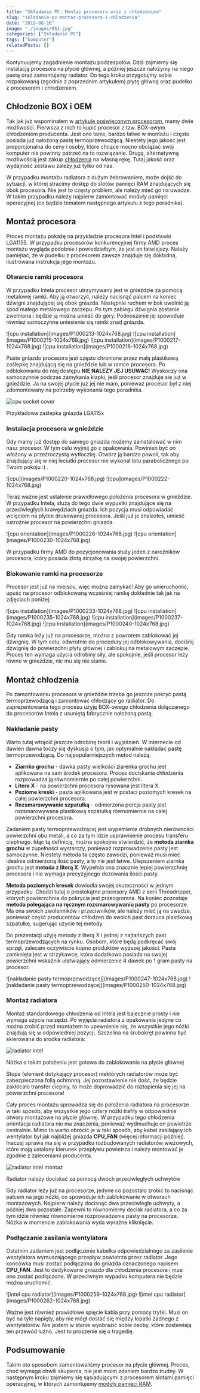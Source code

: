 ```yaml
---
title: "Składanie PC: Montaż procesora wraz z chłodzeniem"
slug: "skladanie-pc-montaz-procesora-i-chlodzenia"
date: "2019-08-16"
image: "./images/051.jpg"
categories: ["Składanie PC"]
tags: ["komputer"]
relatedPosts: []
---
```


Kontynuujemy zagadnienie montażu podzespołów. Dziś zajmiemy się instalacją procesora na płycie głównej, a później jeszcze nałożymy na niego pastę oraz zamontujemy radiator. Do tego kroku przygotujmy sobie rozpakowaną (zgodnie z poprzednim artykułem) płytę główną oraz pudełko z procesorem i chłodzeniem.

## Chłodzenie BOX i OEM

Tak jak już wspominałem w [artykule poświęconym procesorom](/procesory), mamy dwie możliwości. Pierwsza z nich to kupić procesor z tzw. BOX-owym chłodzeniem producenta. Jest ono tanie, bardzo łatwe w montażu i często posiada już nałożoną pastę termoprzewodzącą. Niestety jego jakość jest proporcjonalna do ceny i osoby, które chcące mocno obciążać swój komputer nie powinny patrzeć na to rozwiązanie. Drugą, alternatywną możliwością jest zakup [chłodzenia](/chlodzenie-komputera) na własną rękę. Tutaj jakość oraz wydajność zestawu zależy już tylko od nas.

<WarningBlock>W przypadku montażu radiatora z dużym żebrowaniem, może dojść do sytuacji, w której stracimy dostęp do slotów pamięci RAM znajdujących się obok procesora. Nie jest to częsty problem, ale należy mieć go na uwadze. W takim przypadku należy najpierw zamontować moduły pamięci operacyjnej (co będzie tematem następnego artykułu z tego poradnika).</WarningBlock>

## Montaż procesora

Proces montażu pokażę na przykładzie procesora Intel i podstawki LGA1155. W przypadku procesorów konkurencyjnej firmy AMD proces montażu wygląda podobnie i powiedziałbym, że jest on łatwiejszy. Należy pamiętać, że w pudełku z procesorem zawsze znajduje się dokładna, ilustrowana instrukcja jego montażu.

### Otwarcie ramki procesora

W przypadku Intela procesor utrzymywany jest w gnieździe za pomocą metalowej ramki. Aby ją otworzyć, należy nacisnąć palcem na koniec dźwigni znajdującej się obok gniazda. Następnie ruchem w bok uwolnić ją spod małego metalowego zaczepu. Po tym zabiegu dźwignia zostanie zwolniona i będzie ją można unieść do góry. Podnoszenie jej spowoduje również samoczynne uniesienie się ramki znad gniazda.

<Gallery width='2'>
![cpu installation](images/P1000213-1024x768.jpg)
![cpu installation](images/P1000215-1024x768.jpg)
![cpu installation](images/P1000217-1024x768.jpg)
![cpu installation](images/P1000218-1024x768.jpg)
</Gallery>

Puste gniazdo procesora jest często chronione przez małą plastikową zaślepkę znajdującą się na gnieździe lub w ramce procesora. Po odblokowaniu do niej dostępu **NIE NALEŻY JEJ USUWAĆ!** Wyskoczy ona samoczynnie podczas zamykania klapki, jeśli procesor znajduje się już w gnieździe. Ja na swojej płycie już jej nie mam, ponieważ procesor był z niej zdemontowany na potrzeby wykonania tego poradnika.

![cpu socket cover](images/P1000210-1024x768.jpg)

<ImageDescription>Przykładowa zaślepka gniazda LGA115x</ImageDescription>

### Instalacja procesora w gnieździe

Gdy mamy już dostęp do samego gniazda możemy zainstalować w nim nasz procesor. W tym celu wyjmij go z opakowania. Powinien być on włożony w przeźroczystą wytłoczkę. Otwórz ją bardzo powoli, tak aby znajdujący się w niej leciutki procesor nie wykonał lotu parabolicznego po Twoim pokoju :) .

<Gallery>
![cpu](images/P1000220-1024x768.jpg)
![cpu](images/P1000222-1024x768.jpg)
</Gallery>

Teraz ważne jest ustalenie prawidłowego położenia procesora w gnieździe. W przypadku Intela, służą do tego dwie wypustki znajdujące się na przeciwległych krawędziach gniazda. Ich pozycja musi odpowiadać wcięciom na płytce drukowanej procesora. Jeśli już je znalazłeś, umieść ostrożnie procesor na powierzchni gniazda.

<Gallery>
![cpu orientation](images/P1000226-1024x768.jpg)
![cpu orientation](images/P1000230-1024x768.jpg)
</Gallery>

<InfoBlock>W przypadku firmy AMD do pozycjonowania służy jeden z narożników procesora, który posiada złotą strzałkę na swojej powierzchni.</InfoBlock>

### Blokowanie ramki na procesorze

Procesor jest już na miejscu, więc można zamykać! Aby go unieruchomić, upuść na procesor odblokowaną wcześniej ramkę dokładnie tak jak na zdjęciach poniżej:

<Gallery width='2'>
![cpu installation](images/P1000233-1024x768.jpg)
![cpu installation](images/P1000235-1024x768.jpg)
![cpu installation](images/P1000237-1024x768.jpg)
![cpu installation](images/P1000240-1024x768.jpg)
</Gallery>

Gdy ramka leży już na procesorze, można z powrotem zablokować jej dźwignię. W tym celu, odwrotnie do procedury jej odblokowywania, dociśnij dźwignię do powierzchni płyty głównej i zablokuj na metalowym zaczepie. Proces ten wymaga użycia odrobiny siły, ale spokojnie, jeśli procesor leży równo w gnieździe, nic mu się nie stanie.

## Montaż chłodzenia

Po zamontowaniu procesora w gnieździe trzeba go jeszcze pokryć pastą termoprzewodzącą i zamontować chłodzący go radiator. Do zaprezentowania tego procesu użyję BOX-owego chłodzenia dołączanego do procesorów Intela z usuniętą fabrycznie nałożoną pastą.

### Nakładanie pasty

Warto tutaj wtrącić jeszcze odrobinę teorii i wyjaśnień. W internecie od dawien dawna toczy się dyskusja o tym, jak optymalnie nakładać pastę termoprzewodzącą. Do najpopularniejszych metod należą:

- **Ziarnko grochu** - dawka pasty wielkości ziarenka grochu jest aplikowana na sam środek procesora. Proces dociskania chłodzenia rozprowadza ją równomiernie po całej powierzchni.
- **Litera X** - na powierzchni procesora rysowana jest litera X.
- **Poziome kreski** - pasta aplikowana jest w postaci poziomych kresek na całej powierzchni procesora.
- **Rozsmarowywanie szpatułką** - odmierzona porcja pasty jest rozsmarowywana plastikową szpatułką równomiernie na całej powierzchni procesora.

Zadaniem pasty termoprzewodzącej jest wypełnienie drobnych nierówności powierzchni obu metali, a co za tym idzie usprawnienie procesu transferu cieplnego. Idąc tą definicją, można spokojnie stwierdzić, że **metoda ziarnka grochu** w zupełności wystarczy, ponieważ rozprowadzenie pasty jest samoczynne. Niestety metoda ta często zawodzi, ponieważ musi mieć idealnie odmierzoną ilość pasty, a to nie jest łatwe. Ulepszeniem ziarnka grochu jest **metoda z literą X**. Wypełnia ona znacznie lepiej powierzchnię procesora i nie wymaga precyzyjnego dozowania ilości pasty.

**Metoda poziomych kresek** dowiodła swojej skuteczności w jednym przypadku. Chodzi tutaj o prostokątne procesory AMD z serii Threadripper, których powierzchnia do pokrycia jest przeogromna. Na koniec pozostaje **metoda polegająca na ręcznym rozsmarowywaniu pasty** po procesorze. Ma ona swoich zwolenników i przeciwników, ale należy mieć ją na uwadze, ponieważ część producentów chłodzeń do swoich past dorzuca plastikową szpatułkę, sugerując użycie tej metody.

Do prezentacji użyję metody z literą X i jednej z najtańszych past termoprzewodzących na rynku. Osobom, które będą podkręcać swój sprzęt, zalecam oczywiście kupno produktów wyższej jakości. Pasta zamknięta jest w strzykawce, która dodatkowo posiada na swojej powierzchni wskaźnik ułatwiający odmierzenie 4 dawek po 1 gram pasty na procesor.

<Gallery>
![nakładanie pasty termoprzewodzącej](images/P1000247-1024x768.jpg)
![nakładanie pasty termoprzewodzącej](images/P1000250-1024x768.jpg)
</Gallery>

### Montaż radiatora

Montaż standardowego chłodzenia od Intela jest bajecznie prosty i nie wymaga użycia narzędzi. Po wyjęcia radiatora z opakowania jedyne co można zrobić przed montażem to upewnienie się, że wszystkie jego nóżki znajdują się w odpowiedniej pozycji. Szczelina na śrubokręt powinna być skierowana do środka radiatora:

![radiator intel](images/P1000253-1024x768.jpg)

<ImageDescription>Nóżka o takim położeniu jest gotowa do zablokowania na płycie głównej</ImageDescription>

<WarningBlock>Stopa (element dotykający procesor) niektórych radiatorów może być zabezpieczona folią ochronną. Jej pozostawienie nie dość, że będzie zakłócało transfer cieplny, to może doprowadzić do roztopienia się jej na powierzchni procesora!</WarningBlock>

Cały proces montażu sprowadza się do położenia radiatora na procesorze w taki sposób, aby wszystkie jego cztery nóżki trafiły w odpowiednie otwory montażowe na płycie głównej. W przypadku tego chłodzenia orientacja radiatora nie ma znaczenia, ponieważ wydmuchuje on powietrze centralnie. Mimo to warto obrócić je w taki sposób, aby kabel zasilający ich wentylator był jak najbliżej gniazda **CPU\_FAN** (więcej informacji później). Inaczej sprawa ma się w przypadku rozbudowanych radiatorów wieżowych, które mają ustalony kierunek przepływu powietrza i należy montować je zgodnie z zaleceniami producenta.

![radiator intel montaż](images/P1000258-1024x768.jpg)

<ImageDescription>Radiator należy dociskać za pomocą dwóch przeciwległych uchwytów</ImageDescription>

Gdy radiator leży już na procesorze, jedyne co pozostało zrobić to nacisnąć palcem na jego nóżki, co spowoduje ich zablokowanie w otworach montażowych. Najpierw należy docisnąć dwa przeciwległe uchwyty, a później dwa pozostałe. Zapewni to równomierny docisk radiatora, a co za tym idzie również równomierne rozprowadzenie pasty na procesorze. Nóżka w momencie zablokowania wyda wyraźne kliknięcie.

### Podłączanie zasilania wentylatora

Ostatnim zadaniem jest podłączenie kabelka odpowiedzialnego za zasilenie wentylatora wymuszającego przepływ powietrza przez radiator. Jego końcówka musi zostać podłączona do gniazda oznaczonego napisem **CPU\_FAN**. Jest to dedykowane gniazdo dla chłodzenia procesora i musi ono zostać podłączone. W przeciwnym wypadku komputera nie będzie można uruchomić.

<Gallery>
![intel cpu radiator](images/P1000259-1024x768.jpg)
![intel cpu radiator](images/P1000262-1024x768.jpg)
</Gallery>

Ważne jest również prawidłowe spięcie kabla przy pomocy trytki. Musi on być na tyle napięty, aby nie mógł dostać się między łopatki żadnego z wentylatorów. Nie jestem w stanie wyobrazić sobie osoby, które zostawiają ten przewód luźno. Jest to proszenie się o tragedię.

## Podsumowanie

Takim oto sposobem zamontowaliśmy procesor na płycie głównej. Proces, choć wymaga chwili skupienia, nie jest moim zdaniem bardzo trudny. W następnym kroku zajmiemy się sąsiadującymi z procesorem slotami pamięci operacyjnej, w których zamontujemy [moduły pamięci RAM](/pamieci-ram).

<AssemblingPcFooter nextPost='/skladanie-pc-instalujemy-kosci-pamieci-ram'/>
